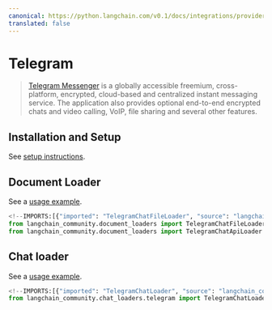 ```yaml
---
canonical: https://python.langchain.com/v0.1/docs/integrations/providers/telegram
translated: false
---
```


# Telegram

>[Telegram Messenger](https://web.telegram.org/a/) is a globally accessible freemium, cross-platform, encrypted, cloud-based and centralized instant messaging service. The application also provides optional end-to-end encrypted chats and video calling, VoIP, file sharing and several other features.

## Installation and Setup

See [setup instructions](/docs/integrations/document_loaders/telegram).

## Document Loader

See a [usage example](/docs/integrations/document_loaders/telegram).

```python
<!--IMPORTS:[{"imported": "TelegramChatFileLoader", "source": "langchain_community.document_loaders", "docs": "https://api.python.langchain.com/en/latest/document_loaders/langchain_community.document_loaders.telegram.TelegramChatFileLoader.html", "title": "Telegram"}, {"imported": "TelegramChatApiLoader", "source": "langchain_community.document_loaders", "docs": "https://api.python.langchain.com/en/latest/document_loaders/langchain_community.document_loaders.telegram.TelegramChatApiLoader.html", "title": "Telegram"}]-->
from langchain_community.document_loaders import TelegramChatFileLoader
from langchain_community.document_loaders import TelegramChatApiLoader
```

## Chat loader

See a [usage example](/docs/integrations/chat_loaders/telegram).

```python
<!--IMPORTS:[{"imported": "TelegramChatLoader", "source": "langchain_community.chat_loaders.telegram", "docs": "https://api.python.langchain.com/en/latest/chat_loaders/langchain_community.chat_loaders.telegram.TelegramChatLoader.html", "title": "Telegram"}]-->
from langchain_community.chat_loaders.telegram import TelegramChatLoader
```